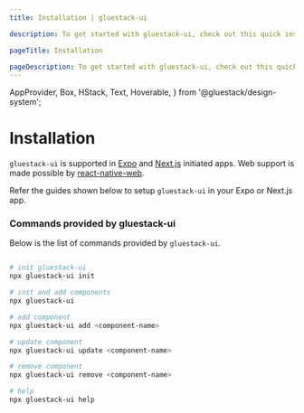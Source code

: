 ```yaml
---
title: Installation | gluestack-ui

description: To get started with gluestack-ui, check out this quick installation guide. It provides simple steps to help you install and use the library in your projects..

pageTitle: Installation

pageDescription: To get started with gluestack-ui, check out this quick installation guide. It provides simple steps to help you install and use the library in your projects.
---
```



<Meta title="Getting Started/Installation" />

  AppProvider,
  Box,
  HStack,
  Text,
  Hoverable,
} from '@gluestack/design-system';

# Installation

`gluestack-ui` is supported in [Expo](https://expo.dev/) and [Next.js](https://nextjs.org/) initiated apps. Web support is made possible by [react-native-web](https://necolas.github.io/react-native-web/).

Refer the guides shown below to setup `gluestack-ui` in your Expo or Next.js app.

<AppProvider>
  <HStack
    space="md"
    flex={1}
    mb="$4"
    sx={{
      '@lg': {
        flexDirection: 'row',
      },
      'flexDirection': 'column',
    }}
  >
    <Hoverable
      heading={'Expo CLI'}
      subHeading={'Guide to install with expo-cli'}
      href="/docs/getting-started/install-expo"
    />
    <Hoverable
      heading={'Next.JS'}
      subHeading={'Guide to install with create-next-app'}
      href="/docs/getting-started/install-nextjs"
    />
  </HStack>
</AppProvider>

### Commands provided by gluestack-ui

Below is the list of commands provided by `gluestack-ui`.

```bash

# init gluestack-ui
npx gluestack-ui init

# init and add components
npx gluestack-ui

# add component
npx gluestack-ui add <component-name>

# update component
npx gluestack-ui update <component-name>

# remove component
npx gluestack-ui remove <component-name>

# help
npx gluestack-ui help
```
